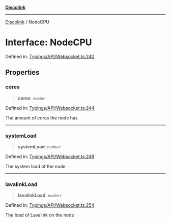 [**Discolink**](../README.md)

***

[Discolink](../globals.md) / NodeCPU

# Interface: NodeCPU

Defined in: [Typings/API/Websocket.ts:240](https://github.com/Archayu/discolink/blob/ddfd70ea55cc6996bf3567765f64fb3824cd3f79/src/Typings/API/Websocket.ts#L240)

## Properties

### cores

> **cores**: `number`

Defined in: [Typings/API/Websocket.ts:244](https://github.com/Archayu/discolink/blob/ddfd70ea55cc6996bf3567765f64fb3824cd3f79/src/Typings/API/Websocket.ts#L244)

The amount of cores the node has

***

### systemLoad

> **systemLoad**: `number`

Defined in: [Typings/API/Websocket.ts:249](https://github.com/Archayu/discolink/blob/ddfd70ea55cc6996bf3567765f64fb3824cd3f79/src/Typings/API/Websocket.ts#L249)

The system load of the node

***

### lavalinkLoad

> **lavalinkLoad**: `number`

Defined in: [Typings/API/Websocket.ts:254](https://github.com/Archayu/discolink/blob/ddfd70ea55cc6996bf3567765f64fb3824cd3f79/src/Typings/API/Websocket.ts#L254)

The load of Lavalink on the node
